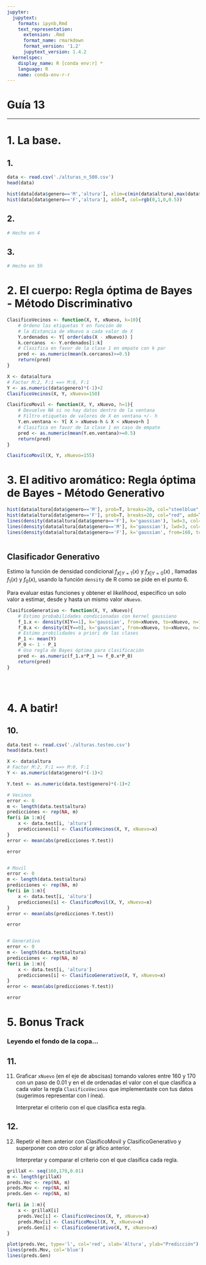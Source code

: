 ```yaml
---
jupyter:
  jupytext:
    formats: ipynb,Rmd
    text_representation:
      extension: .Rmd
      format_name: rmarkdown
      format_version: '1.2'
      jupytext_version: 1.4.2
  kernelspec:
    display_name: R [conda env:r] *
    language: R
    name: conda-env-r-r
---
```


# Guía 13

---


# 1. La base.


## 1.

```r
data <- read.csv('./alturas_n_500.csv')
head(data)
```

```r
hist(data[data$genero=='M','altura'], xlim=c(min(data$altura),max(data$altura)), col=rgb(0,0,1,0.5))
hist(data[data$genero=='F','altura'], add=T, col=rgb(0,1,0,0.5))
```

## 2.

```r
# Hecho en 4
```

## 3.

```r
# Hecho en 5h
```

# 2. El cuerpo: Regla óptima de Bayes - Método Discriminativo

```r
ClasificoVecinos <- function(X, Y, xNuevo, k=10){
    # Ordeno las etiquetas Y en función de 
    # la distancia de xNuevo a cada valor de X
    Y.ordenados <- Y[ order(abs(X - xNuevo)) ]
    k.cercanos  <- Y.ordenados[1:k]
    # Clasifica en favor de la clase 1 en empate con k par
    pred <- as.numeric(mean(k.cercanos)>=0.5)
    return(pred)
}
```

```r
X <- data$altura
# Factor M:2, F:1 ==> M:0, F:1
Y <- as.numeric(data$genero)*(-1)+2
ClasificoVecinos(X, Y, xNuevo=150)
```

```r
ClasificoMovil <- function(X, Y, xNuevo, h=1){
    # Devuelve NA si no hay datos dentro de la ventana
    # Filtro etiquetas de valores de X en ventana +/- h
    Y.en.ventana <- Y[ X > xNuevo-h & X < xNuevo+h ]
    # Clasifica en favor de la clase 1 en caso de empate
    pred <- as.numeric(mean(Y.en.ventana)>=0.5)
    return(pred)
}
```

```r
ClasificoMovil(X, Y, xNuevo=155)
```

# 3. El aditivo aromático: Regla óptima de Bayes - Método Generativo

```r
hist(data$altura[data$genero=='M'], prob=T, breaks=20, col="steelblue", xlim=c(min(data$altura),max(data$altura)))
hist(data$altura[data$genero=='F'], prob=T, breaks=20, col="red", add=T)
lines(density(data$altura[data$genero=='F'], k='gaussian'), lwd=3, col="orange")
lines(density(data$altura[data$genero=='M'], k='gaussian'), lwd=3, col="blue")
lines(density(data$altura[data$genero=='F'], k='gaussian', from=160, to=161), lwd=3, col="green")


```

```r

```

## Clasificador Generativo

Estimo la función de densidad condicional $f_{X|Y=1}(x)$ y $f_{X|Y=0}(x)$ , llamadas $f_1(x)$ y $f_0(x)$, usando la función `density` de R como se pide en el punto 6.

Para evaluar estas funciones y obtener el *likelihood*, especifico un solo valor a estimar, desde y hasta un mismo valor `xNuevo`.

```r
ClasificoGenerativo <- function(X, Y, xNuevo){
    # Estimo probabilidades condicionadas con kernel gaussiano
    f_1.x <- density(X[Y==1], k='gaussian', from=xNuevo, to=xNuevo, n=1)$y
    f_0.x <- density(X[Y==0], k='gaussian', from=xNuevo, to=xNuevo, n=1)$y
    # Estimo probilidades a priori de las clases
    P_1 <- mean(Y)
    P_0 <- 1 - P_1
    # Uso regla de Bayes óptima para clasificación
    pred <- as.numeric(f_1.x*P_1 >= f_0.x*P_0)
    return(pred)
}
```

```r

```

```r

```

```r

```

# 4. A batir!

## 10.

```r
data.test <- read.csv('./alturas.testeo.csv')
head(data.test)
```

```r
X <- data$altura
# Factor M:2, F:1 ==> M:0, F:1
Y <- as.numeric(data$genero)*(-1)+2

```

```r
Y.test <- as.numeric(data.test$genero)*(-1)+2
```

```r
# Vecinos
error <- 0
m <- length(data.test$altura)
predicciones <- rep(NA, m)
for(i in 1:m){
    x <- data.test[i, 'altura']
    predicciones[i] <- ClasificoVecinos(X, Y, xNuevo=x)
}
error <- mean(abs(predicciones-Y.test))
```

```r
error
```

```r

```

```r
# Movil
error <- 0
m <- length(data.test$altura)
predicciones <- rep(NA, m)
for(i in 1:m){
    x <- data.test[i, 'altura']
    predicciones[i] <- ClasificoMovil(X, Y, xNuevo=x)
}
error <- mean(abs(predicciones-Y.test))
```

```r
error
```

```r

```

```r
# Generativo
error <- 0
m <- length(data.test$altura)
predicciones <- rep(NA, m)
for(i in 1:m){
    x <- data.test[i, 'altura']
    predicciones[i] <- ClasificoGenerativo(X, Y, xNuevo=x)
}
error <- mean(abs(predicciones-Y.test))
```

```r
error
```

# 5. Bonus Track

### Leyendo el fondo de la copa...


## 11.

11. Graficar `xNuevo` (en el eje de abscisas) tomando valores entre 160 y 170 con un paso de 0.01 y en el de ordenadas el valor con el que clasifica a cada valor la regla `ClasificoVecinos` que implementaste con tus datos (sugerimos representar con l ́ınea).

    Interpretar el criterio con el que clasifica esta regla.


## 12.

12. Repetir el  ́ıtem anterior con ClasificoMovil y ClasificoGenerativo y superponer
con otro color al gr ́afico anterior.

    Interpretar y comparar el criterio con el que clasifica
cada regla.

```r
grillaX <- seq(160,170,0.01)
m <- length(grillaX)
preds.Vec <- rep(NA, m)
preds.Mov <- rep(NA, m)
preds.Gen <- rep(NA, m)
```

```r
for(i in 1:m){
    x <- grillaX[i]
    preds.Vec[i] <- ClasificoVecinos(X, Y, xNuevo=x)
    preds.Mov[i] <- ClasificoMovil(X, Y, xNuevo=x)
    preds.Gen[i] <- ClasificoGenerativo(X, Y, xNuevo=x)
}
```

```r
plot(preds.Vec, type='l', col='red', xlab='Altura', ylab="Predicción")
lines(preds.Mov, col='blue')
lines(preds.Gen)
```

```r

```
